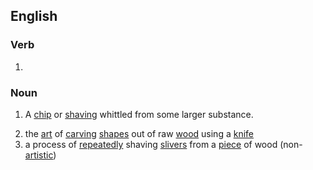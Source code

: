 ==English==
{{wp|Whittling}}

===Verb===
{{head|en|verb form}}

# {{present participle of|whittle|lang=en|nocat=1}}

===Noun===
{{en-noun}}

# {{lb|en|usually|in the plural}} A [[chip]] or [[shaving]] whittled from some larger substance.
# the [[art]] of [[carving]] [[shapes]] out of raw [[wood]] using a [[knife]]
# a process of [[repeatedly]] shaving [[slivers]] from a [[piece]] of wood (non-[[artistic]])